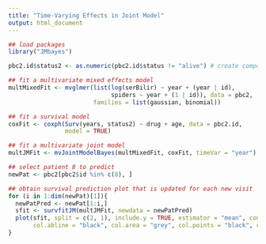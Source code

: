 ```yaml
---
title: "Time-Varying Effects in Joint Model"
output: html_document
---
```



```r

## load packages
library("JMbayes")

pbc2.id$status2 <- as.numeric(pbc2.id$status != "alive") # create composite event

## fit a multivariate mixed effects model
multMixedFit <- mvglmer(list(log(serBilir) ~ year + (year | id),
                             spiders ~ year + (1 | id)), data = pbc2,
                        families = list(gaussian, binomial))

## fit a survival model
coxFit <- coxph(Surv(years, status2) ~ drug + age, data = pbc2.id,
                model = TRUE)

## fit a multivariate joint model
multJMFit <- mvJointModelBayes(multMixedFit, coxFit, timeVar = "year")

## select patient 8 to predict
newPat <- pbc2[pbc2$id %in% c(8), ]

## obtain survival prediction plot that is updated for each new visit
for (i in 1:dim(newPat)[1]){
  newPatPred <- newPat[1:i,]
  sfit <- survfitJM(multJMFit, newdata = newPatPred)
  plot(sfit, split = c(2, 1), include.y = TRUE, estimator = "mean", conf.int = TRUE, fill.area = TRUE, lwd = 3, pch = 16, 
       col.abline = "black", col.area = "grey", col.points = "black", cex.axis.z = 1, cex.lab.z = 1)
}

```
